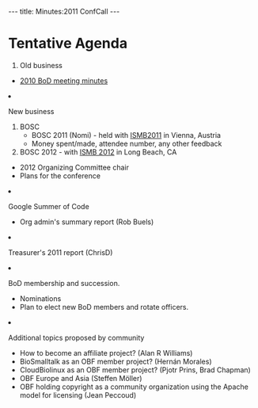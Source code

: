 ---
title: Minutes:2011 ConfCall
---

= Tentative Agenda =

<ol>
<li> Old business </li>
 <ul><li> [[Minutes:2010_ConfCall| 2010 BoD meeting minutes]]</li> </ul>  
<li>New business</li>
<ol style="list-style-type:lower-roman">
<li>BOSC
<ul>
  <li> BOSC 2011 (Nomi) - held with [http://www.iscb.org/ismbeccb2011 ISMB2011] in Vienna, Austria</li>
  <ul><li> Money spent/made, attendee number, any other feedback</li></ul>
  <li> BOSC 2012 - with [http://www.iscb.org/ismb2012 ISMB 2012] in Long Beach, CA</li>
  <ul><li> 2012 Organizing Committee chair</li><li>Plans for the conference</li></ul>
 </ul></li>
 <li>Google Summer of Code
   <ul>
     <li>Org admin's summary report (Rob Buels)</li>
  </ul></li> 
 <li>Treasurer's 2011 report (ChrisD)</li>
 <li> BoD membership and succession.
   <ul>
    <li>Nominations</li>
    <li>Plan to elect new BoD members and rotate officers.</li>
   </ul></li>
 <li>Additional topics proposed by community
  <ul>
    <li>How to become an affiliate project? (Alan R Williams)</li>
    <li>BioSmalltalk as an OBF member project? (Hernán Morales)</li>
    <li>CloudBiolinux as an OBF member project? (Pjotr Prins, Brad Chapman)</li>
    <li>OBF Europe and Asia (Steffen Möller)</li>
    <li>OBF holding copyright as a community organization using the Apache model for licensing (Jean Peccoud)</li>
 </ul></li>
</ol>
</ol>
